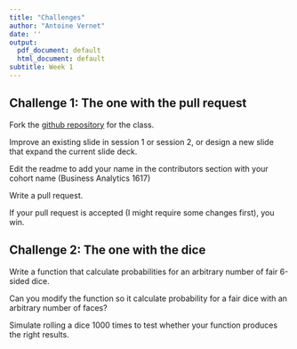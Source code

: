```yaml
---
title: "Challenges"
author: "Antoine Vernet"
date: ''
output:
  pdf_document: default
  html_document: default
subtitle: Week 1
---
```


## Challenge 1: The one with the pull request

Fork the [github repository](https://github.com/antoinevernet/BA1820) for the class.

Improve an existing slide in session 1 or session 2, or design a new slide that expand the current slide deck.

Edit the readme to add your name in the contributors section with your cohort name (Business Analytics 1617)

Write a pull request.

If your pull request is accepted (I might require some changes first), you win.



## Challenge 2: The one with the dice


Write a function that calculate probabilities for an arbitrary number of fair 6-sided dice.

Can you modify the function so it calculate probability for a fair dice with an arbitrary number of faces?

Simulate rolling a dice 1000 times to test whether your function produces the right results.

